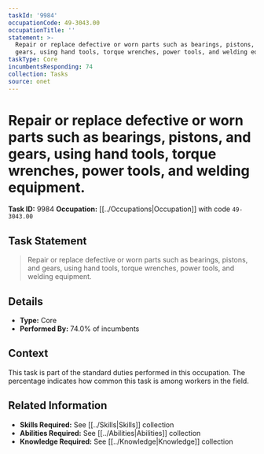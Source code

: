 ```yaml
---
taskId: '9984'
occupationCode: 49-3043.00
occupationTitle: ''
statement: >-
  Repair or replace defective or worn parts such as bearings, pistons, and
  gears, using hand tools, torque wrenches, power tools, and welding equipment.
taskType: Core
incumbentsResponding: 74
collection: Tasks
source: onet
---
```

# Repair or replace defective or worn parts such as bearings, pistons, and gears, using hand tools, torque wrenches, power tools, and welding equipment.

**Task ID:** 9984
**Occupation:** [[../Occupations|Occupation]] with code `49-3043.00`

## Task Statement

> Repair or replace defective or worn parts such as bearings, pistons, and gears, using hand tools, torque wrenches, power tools, and welding equipment.

## Details

- **Type:** Core
- **Performed By:** 74.0% of incumbents

## Context

This task is part of the standard duties performed in this occupation. The percentage indicates how common this task is among workers in the field.

## Related Information

- **Skills Required:** See [[../Skills|Skills]] collection
- **Abilities Required:** See [[../Abilities|Abilities]] collection
- **Knowledge Required:** See [[../Knowledge|Knowledge]] collection
